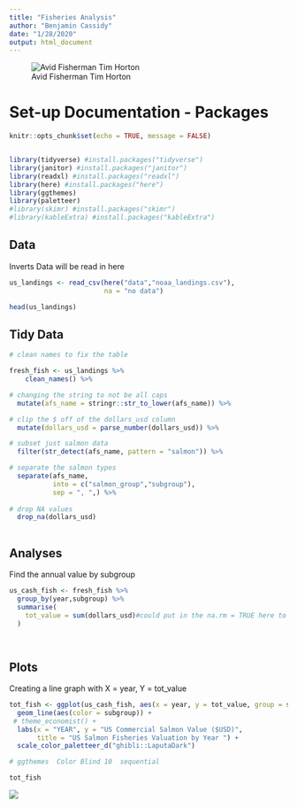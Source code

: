 ```yaml
---
title: "Fisheries Analysis"
author: "Benjamin Cassidy"
date: "1/28/2020"
output: html_document
---
```


![Avid Fisherman Tim Horton](TimHorton73-header-1260x800.jpg)


# Set-up Documentation - Packages
```r
knitr::opts_chunk$set(echo = TRUE, message = FALSE)


library(tidyverse) #install.packages("tidyverse")
library(janitor) #install.packages("janitor")
library(readxl) #install.packages("readxl")
library(here) #install.packages("here")
library(ggthemes)
library(paletteer)
#library(skimr) #install.packages("skimr")
#library(kableExtra) #install.packages("kableExtra")


```


## Data

Inverts Data will be read in here

```r

us_landings <- read_csv(here("data","noaa_landings.csv"), 
                        na = "no data")

head(us_landings)

```


## Tidy Data

```r

# clean names to fix the table

fresh_fish <- us_landings %>%
    clean_names() %>% 

# changing the string to not be all caps
  mutate(afs_name = stringr::str_to_lower(afs_name)) %>% 

# clip the $ off of the dollars_usd column
  mutate(dollars_usd = parse_number(dollars_usd)) %>% 

# subset just salmon data
  filter(str_detect(afs_name, pattern = "salmon")) %>% 

# separate the salmon types
  separate(afs_name,
           into = c("salmon_group","subgroup"),
           sep = ", ",) %>% 
  
# drop NA values
  drop_na(dollars_usd)
  


```


## Analyses

Find the annual value by subgroup

```r

us_cash_fish <- fresh_fish %>% 
  group_by(year,subgroup) %>% 
  summarise(
    tot_value = sum(dollars_usd)#could put in the na.rm = TRUE here to remove NA
  )
  



```


## Plots

Creating a line graph with X = year, Y = tot_value

```r

tot_fish <- ggplot(us_cash_fish, aes(x = year, y = tot_value, group = subgroup)) +
  geom_line(aes(color = subgroup)) + 
 # theme_economist() + 
  labs(x = "YEAR", y = "US Commercial Salmon Value ($USD)",
       title = "US Salmon Fisheries Valuation by Year ") + 
  scale_color_paletteer_d("ghibli::LaputaDark")

# ggthemes	Color Blind	10	sequential

tot_fish

```


![](https://octodex.github.com/images/bannekat.png)











